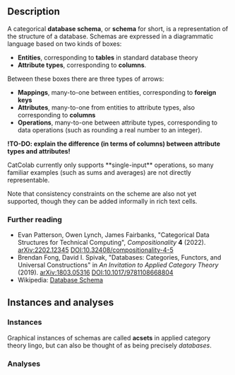 
## Description

A categorical **database schema**, or **schema** for short, is a representation of the structure of a database.
Schemas are expressed in a diagrammatic language based on two kinds of boxes:

- **Entities**, corresponding to **tables** in standard database theory
- **Attribute types**, corresponding to **columns**.

Between these boxes there are three types of arrows:

- **Mappings**, many-to-one between entities, corresponding to **foreign keys**
- **Attributes**, many-to-one from entities to attribute types, also corresponding to **columns**
- **Operations**, many-to-one between attribute types, corresponding to data operations (such as rounding a real number to an integer).

**!TO-DO: explain the difference (in terms of columns) between attribute types and attributes!**

<Warning>
CatColab currently only supports **single-input** operations, so many familiar examples (such as sums and averages) are not directly representable.

Note that consistency constraints on the scheme are also not yet supported, though they can be added informally in rich text cells.
</Warning>


### Further reading

- Evan Patterson, Owen Lynch, James Fairbanks, "Categorical Data Structures for Technical Computing", *Compositionality* **4** (2022). [arXiv:2202.12345](https://arxiv.org/abs/2202.12345) [DOI:10.32408/compositionality-4-5](
https://doi.org/10.32408/compositionality-4-5)
- Brendan Fong, David I. Spivak, "Databases: Categories, Functors, and Universal Constructions" in *An Invitation to Applied Category Theory* (2019). [arXiv:1803.05316](https://arxiv.org/abs/1803.05316) [DOI:10.1017/9781108668804](
    https://doi.org/10.1017/9781108668804)
- Wikipedia: [Database Schema](https://en.wikipedia.org/wiki/Database_schema)


## Instances and analyses

### Instances

Graphical instances of schemas are called **acsets** in applied category theory lingo, but can also be thought of as being precisely *databases*.


### Analyses

<HelpAnalysisById theory={props.theory} analysisId="diagram"/>
